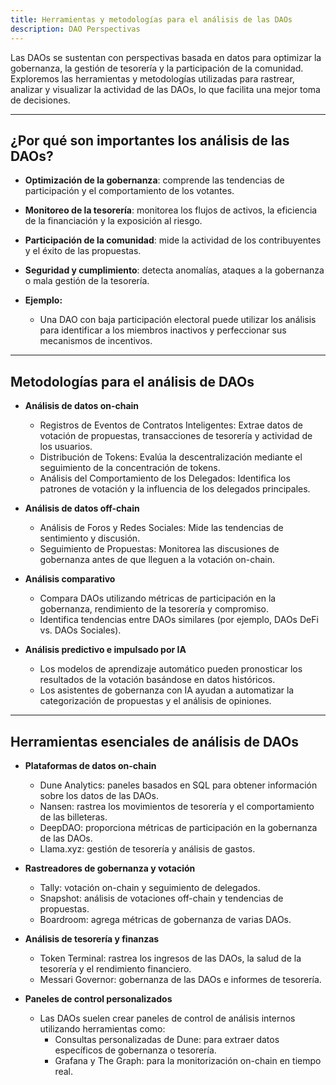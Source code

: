 ```yaml
---
title: Herramientas y metodologías para el análisis de las DAOs
description: DAO Perspectivas
---
```


Las DAOs se sustentan con perspectivas basada en datos para optimizar la gobernanza, la gestión de tesorería y la participación de la comunidad. Exploremos las herramientas y metodologías utilizadas para rastrear, analizar y visualizar la actividad de las DAOs, lo que facilita una mejor toma de decisiones.

---

## **¿Por qué son importantes los análisis de las DAOs?**

- **Optimización de la gobernanza**: comprende las tendencias de participación y el comportamiento de los votantes.
- **Monitoreo de la tesorería**: monitorea los flujos de activos, la eficiencia de la financiación y la exposición al riesgo.
- **Participación de la comunidad**: mide la actividad de los contribuyentes y el éxito de las propuestas.
- **Seguridad y cumplimiento**: detecta anomalías, ataques a la gobernanza o mala gestión de la tesorería.

- **Ejemplo:**
  - Una DAO con baja participación electoral puede utilizar los análisis para identificar a los miembros inactivos y perfeccionar sus mecanismos de incentivos.

---

## **Metodologías para el análisis de DAOs**

- **Análisis de datos on-chain**
  - Registros de Eventos de Contratos Inteligentes: Extrae datos de votación de propuestas, transacciones de tesorería y actividad de los usuarios.
  - Distribución de Tokens: Evalúa la descentralización mediante el seguimiento de la concentración de tokens.
  - Análisis del Comportamiento de los Delegados: Identifica los patrones de votación y la influencia de los delegados principales.

- **Análisis de datos off-chain**
  - Análisis de Foros y Redes Sociales: Mide las tendencias de sentimiento y discusión.
  - Seguimiento de Propuestas: Monitorea las discusiones de gobernanza antes de que lleguen a la votación on-chain.

- **Análisis comparativo**
  - Compara DAOs utilizando métricas de participación en la gobernanza, rendimiento de la tesorería y compromiso.
  - Identifica tendencias entre DAOs similares (por ejemplo, DAOs DeFi vs. DAOs Sociales).

- **Análisis predictivo e impulsado por IA**
  - Los modelos de aprendizaje automático pueden pronosticar los resultados de la votación basándose en datos históricos. 
  - Los asistentes de gobernanza con IA ayudan a automatizar la categorización de propuestas y el análisis de opiniones.

---

## **Herramientas esenciales de análisis de DAOs**

- **Plataformas de datos on-chain**
  - Dune Analytics: paneles basados ​​en SQL para obtener información sobre los datos de las DAOs.
  - Nansen: rastrea los movimientos de tesorería y el comportamiento de las billeteras.
  - DeepDAO: proporciona métricas de participación en la gobernanza de las DAOs.
  - Llama.xyz: gestión de tesorería y análisis de gastos.

- **Rastreadores de gobernanza y votación**
  - Tally: votación on-chain y seguimiento de delegados.
  - Snapshot: análisis de votaciones off-chain y tendencias de propuestas.
  - Boardroom: agrega métricas de gobernanza de varias DAOs.

- **Análisis de tesorería y finanzas**
  - Token Terminal: rastrea los ingresos de las DAOs, la salud de la tesorería y el rendimiento financiero.
  - Messari Governor: gobernanza de las DAOs e informes de tesorería.

- **Paneles de control personalizados**
  - Las DAOs suelen crear paneles de control de análisis internos utilizando herramientas como:
    - Consultas personalizadas de Dune: para extraer datos específicos de gobernanza o tesorería.
    - Grafana y The Graph: para la monitorización on-chain en tiempo real.